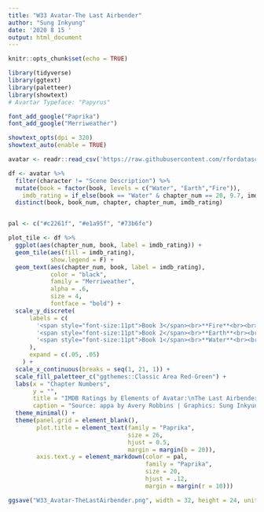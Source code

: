 ```yaml
---
title: "W33 Avatar-The Last Airbender"
author: "Sung Inkyung"
date: '2020 8 15 '
output: html_document
---
```


```r
knitr::opts_chunk$set(echo = TRUE)
```

```r
library(tidyverse)
library(ggtext)
library(paletteer)
library(showtext)
# Avartar Typeface: "Papyrus"

font_add_google("Paprika")
font_add_google("Merriweather")

showtext_opts(dpi = 320)
showtext_auto(enable = TRUE)
```


```r
avatar <- readr::read_csv('https://raw.githubusercontent.com/rfordatascience/tidytuesday/master/data/2020/2020-08-11/avatar.csv')
```


```r
df <- avatar %>% 
  filter(character != "Scene Description") %>% 
  mutate(book = factor(book, levels = c("Water", "Earth","Fire")),
    imdb_rating = if_else(book == "Water" & chapter_num == 20, 9.7, imdb_rating)) %>% 
  distinct(book, book_num, chapter, chapter_num, imdb_rating)


pal <- c("#c2261f", "#e1a95f", "#73b6fe")

plot_tile <- df %>% 
  ggplot(aes(chapter_num, book, label = imdb_rating)) +
  geom_tile(aes(fill = imdb_rating),
            show.legend = F) +
  geom_text(aes(chapter_num, book, label = imdb_rating),
            color = "black",
            family = "Merriweather",
            alpha = .6, 
            size = 4,
            fontface = "bold") +
  scale_y_discrete(
      labels = c(
        '<span style="font-size:11pt">Book 3</span><br>**Fire**<br><br><br>', 
        '<span style="font-size:11pt">Book 2</span><br>**Earth**<br><br><br>', 
        '<span style="font-size:11pt">Book 1</span><br>**Water**<br><br><br>'
      ),
      expand = c(.05, .05)
    ) +
  scale_x_continuous(breaks = seq(1, 21, 1)) +
  scale_fill_paletteer_c("ggthemes::Classic Area Red-Green") +
  labs(x = "Chapter Numbers",
       y = "",
       title = "IMDB Ratings by Elements of Avatar:\nThe Last Airbender",
       caption = "Source: appa by Avery Robbins | Graphics: Sung Inkyung") +
  theme_minimal() +
  theme(panel.grid = element_blank(),
        plot.title = element_text(family = "Paprika",
                                  size = 26,
                                  hjust = 0.5,
                                  margin = margin(b = 20)),
        axis.text.y = element_markdown(color = pal,
                                       family = "Paprika",
                                       size = 20,
                                       hjust = .12, 
                                       margin = margin(r = 10))) 

ggsave("W33_Avatar-TheLastAirbender.png", width = 32, height = 24, units = "cm")
```

